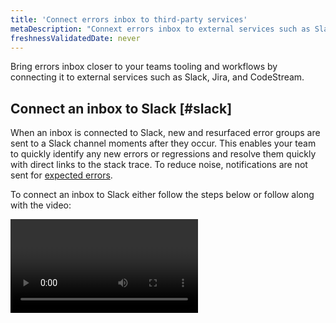 ```yaml
---
title: 'Connect errors inbox to third-party services'
metaDescription: "Connext errors inbox to external services such as Slack, Jira, and CodeStream"
freshnessValidatedDate: never
---
```




Bring errors inbox closer to your teams tooling and workflows by connecting it to external services such as Slack, Jira, and CodeStream.

## Connect an inbox to Slack [#slack]

When an inbox is connected to Slack, new and resurfaced error groups are sent to a Slack channel moments after they occur. This enables your team to quickly identify any new errors or regressions and resolve them quickly with direct links to the stack trace. To reduce noise, notifications are not sent for [expected errors](/docs/errors-inbox/errors-inbox/#expected). 

To connect an inbox to Slack either follow the steps below or follow along with the video:

<Video id="HEbX0dgeGGw" type="youtube" />

1. If your Slack workspace does not have the [New Relic app](https://newrelic.slack.com/apps/AP92KQJS3-new-relic?tab=more_info) installed, do that first.
2. Open one of your New Relic error inboxes, select the <DoNotTranslate>**Notification Settings**</DoNotTranslate> icon (looks like a bell) in the top right corner.
3. Toggle the Slack button to <DoNotTranslate>**on**</DoNotTranslate> if it is <DoNotTranslate>**off**</DoNotTranslate>.
4. If no workspaces are available, click the <Icon name="fe-plus" /> plus button to enable Slack with a one click Slack authentication.
5. Once authenticated, you will be able to select a Workspace and specific Channel to send notifications to.
6. Click <DoNotTranslate>**Test**</DoNotTranslate> to ensure messages are being sent to the right channel.

## Connect errors inbox to CodeStream

To use CodeStream's Open in IDE integration with your <InlinePopover type="apm" /> stack trace errors, you should [associate repositories with your services](/docs/codestream/how-use-codestream/performance-monitoring#repo-association) and [associate build SHAs or release tags with errors](/docs/codestream/how-use-codestream/performance-monitoring#buildsha). Learn more about [commit SHAs](https://git-scm.com/book/en/v2/Git-Tools-Revision-Selection) and [release tags.](https://git-scm.com/book/en/v2/Git-Basics-Tagging)

Once set up, you can jump from an error group directly to the offending code in your IDE by clicking the <DoNotTranslate>**Open in IDE**</DoNotTranslate> button.

## Connect an inbox to Jira [#jira]

Connect errors inbox to Jira to easily create tickets for your errors. Jira templates allow you to quickly create a ticket containing error details and links directly to the stack trace and <InlinePopover type="apm" /> for quick access and resolution. 

  <img
    title="How connect an inbox to Jira"
    alt="How to connect an inbox to Jira"
    src={errorsinboxJiraButtonOption}
  />

We store a link to the the ticket alongside the associated error group for 13 months. If the error occurs again within that period, you can easily access associated tickets.

<Callout variant="important">
New Relic supports both team-managed and company-managed [Atlassian-Jira projects](https://support.atlassian.com/jira-software-cloud/docs/what-are-team-managed-and-company-managed-projects/).
</Callout>

To connect an inbox to Jira either follow the steps below or follow along with the video:

<Video id="v2frs2Pyjfw" type="youtube" />

1. Click on the Jira integration icon on the far right side of the error group you want to connect to Jira. 
2. If you don’t already have a [connection to Jira](/docs/alerts-applied-intelligence/notifications/notification-integrations/#set-up-jira) set up in your account, click <DoNotTranslate>**Add JIRA Workspace**</DoNotTranslate> from the dropdown. Fill in all the fields and click <DoNotTranslate>**Test connection**</DoNotTranslate> before saving to ensure that your details are correct.
3. Next, set up a template. Templates determine what information will be sent to Jira. Find more information about specific fields [here](/docs/alerts-applied-intelligence/notifications/notification-integrations/#configure-jira-message-template). Errors inbox does not currently support two-way communication with Jira, but you can select this option in case it is supported in the future.
4. Once you have a template, click <DoNotTranslate>**Send test notification**</DoNotTranslate> to preview what the ticket looks like in Jira. If the preview looks good, click <DoNotTranslate>**Update message**</DoNotTranslate> to save the template.  Note that a test notification will create a Jira ticket in your Jira workspace.
5. Now your team can create Jira tickets by clicking the Jira integration icon on the far right side of the error group and selecting a template.

Jira settings are associated with the account that owns the error group or entity. If you are using the cross-account errors inbox, you will need to set up a Jira connection multiple times. 

## Template variables for Jira integration [#template-variable] 

Template variables that can be used in the Jira integration template:

* errorGroup.id
* errorGroup.accountId
* errorGroup.sourceEventType
* errorGroup.name
* errorGroup.message
* errorGroup.state
* errorGroup.link
* errorGroup.firstSeen
* errorGroup.lastSeen
* errorGroup.count
* entity.id
* entity.name
* entity.link


## Remove a Jira workspace and/or template [#remove-workspace] 

Here's how to remove a workspace or template:

1. Go to <DoNotTranslate>**[one.newrelic.com > All capabilities](https://one.newrelic.com/all-capabilities) > Alerts & AI > Destinations**</DoNotTranslate>.
3. On the right side of the screen, select <DoNotTranslate>**Destinations**</DoNotTranslate>.
4. Search for your Jira destination, and at the right side of that row, select the <DoNotTranslate>**...**</DoNotTranslate> icon, and then click <DoNotTranslate>**Delete destination**</DoNotTranslate>.

  <img
    title="How to delete a workspace or template"
    alt="How to delete a workspace or template"
    src={errorsinboxDeleteSource}
  />


